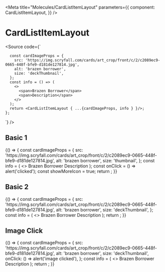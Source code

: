


<Meta
  title="Molecules/CardListItemLayout"
  parameters={{
    component: CardListItemLayout,
  }}
/>

# CardListItemLayout

<Source code={`
    
      const cardImageProps = {
        src: 'https://img.scryfall.com/cards/art_crop/front/c/2/c2089ec9-0665-448f-bfe9-d181de127814.jpg',
        alt: 'brazen borrower',
        size: 'deckThumbnail',
      };
      const info = () => (
        <>
          <span>Brazen Borrower</span>
          <span>Description</span>
        </>
      );
      return <CardListItemLayout { ...{cardImageProps, info } }/>;
    };
`} />

<Props of={CardListItemLayout} />

## Basic 1

<Preview withSource="open">
  <Story name="Basic 1" >
    {() => {
      const cardImageProps = {
        src: 'https://img.scryfall.com/cards/art_crop/front/c/2/c2089ec9-0665-448f-bfe9-d181de127814.jpg',
        alt: 'brazen borrower',
        size: 'thumbnail',
      };
      const info = (
        <>
          <span>Brazen Borrower</span>
          <span>Description</span>
        </>
      );
      const onClick = () => alert('clicked');
      const showMoreIcon = true;
      return <CardListItemLayout { ...{cardImageProps, info, onClick, showMoreIcon} }/>;
    }}
  </Story>
</Preview>

## Basic 2

<Preview withSource="open">
  <Story name="Basic 2" >
    {() => {
      const cardImageProps = {
        src: 'https://img.scryfall.com/cards/art_crop/front/c/2/c2089ec9-0665-448f-bfe9-d181de127814.jpg',
        alt: 'brazen borrower',
        size: 'deckThumbnail',
      };
      const info = (
        <>
          <span>Brazen Borrower</span>
          <span>Description</span>
        </>
      );
      return <CardListItemLayout { ...{cardImageProps, info } }/>;
    }}
  </Story>
</Preview>


## Image Click

<Preview withSource="open">
  <Story name="Image Click" >
    {() => {
      const cardImageProps = {
        src: 'https://img.scryfall.com/cards/art_crop/front/c/2/c2089ec9-0665-448f-bfe9-d181de127814.jpg',
        alt: 'brazen borrower',
        size: 'deckThumbnail',
        onClick: () => alert('image clicked'),
      };
      const info = (
        <>
          <span>Brazen Borrower</span>
          <span>Description</span>
        </>
      );
      return <CardListItemLayout { ...{cardImageProps, info } }/>;
    }}
  </Story>
</Preview>
